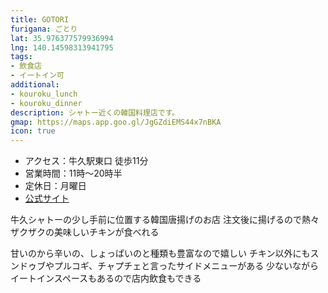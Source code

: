 ```yaml
---
title: GOTORI
furigana: ごとり
lat: 35.976377579936994
lng: 140.14598313941795
tags:
- 飲食店
- イートイン可
additional:
- kouroku_lunch
- kouroku_dinner
description: シャトー近くの韓国料理店です。
gmap: https://maps.app.goo.gl/JgGZdiEMS44x7nBKA
icon: true
---
```


<LinkedImage
  basename="hamyu044/gotori-menu"
/>

- アクセス：牛久駅東口 徒歩11分
- 営業時間：11時～20時半
- 定休日：月曜日
- [公式サイト](https://gotori55.com/)

牛久シャトーの少し手前に位置する韓国唐揚げのお店
注文後に揚げるので熱々ザクザクの美味しいチキンが食べれる

甘いのから辛いの、しょっぱいのと種類も豊富なので嬉しい
チキン以外にもスンドゥブやプルコギ、チャプチェと言ったサイドメニューがある
少ないながらイートインスペースもあるので店内飲食もできる

<LinkedImage
  basename="hamyu044/gotori-entrance"
/>

<LinkedImage
  basename="hamyu044/gotori-menu2"
/>
